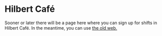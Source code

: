 # Hilbert Café

Sooner or later there will be a page here where you can sign up for shifts in Hilbert Café. In the meantime, you can use [the old web.](https://old.fsektionen.se/hilbertcafe)